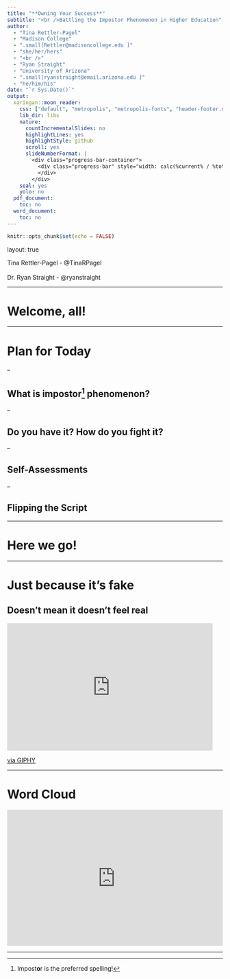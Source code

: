 ```yaml
---
title: "**Owning Your Success**"
subtitle: "<br />Battling the Impostor Phenomenon in Higher Education"
author:
  - "Tina Rettler-Pagel"
  - "Madison College"
  - ".small[Rettler@madisoncollege.edu ]"
  - "she/her/hers"
  - "<br />"
  - "Ryan Straight"
  - "University of Arizona"
  - ".small[ryanstraight@email.arizona.edu ]"
  - "he/him/his"
date: "`r Sys.Date()`"
output:
  xaringan::moon_reader:
    css: ["default", "metropolis", "metropolis-fonts", "header-footer.css"]
    lib_dir: libs
    nature:
      countIncrementalSlides: no
      highlightLines: yes
      highlightStyle: github
      scroll: yes
      slideNumberFormat: |
        <div class="progress-bar-container">
          <div class="progress-bar" style="width: calc(%current% / %total% * 100%);">
          </div>
        </div>
    seal: yes
    yolo: no
  pdf_document:
    toc: no
  word_document:
    toc: no
---
```


```r
knitr::opts_chunk$set(echo = FALSE)
```

layout: true

<div class="my-footer"><span>Tina Rettler-Pagel - @TinaRPagel   
&emsp;&emsp;&emsp;&emsp;&emsp;&emsp;&emsp;&emsp;&emsp;&emsp;&emsp;&emsp;&emsp;&emsp;&emsp;&emsp;&emsp;&emsp;&emsp;&emsp;&emsp;&emsp;&emsp;&emsp;&emsp;&emsp;&emsp;&emsp;&emsp;&emsp;&emsp;&emsp;&emsp;Dr. Ryan Straight - @ryanstraight</span></div> 

---

# Welcome, all!

---

# Plan for Today

--

## What is impostor^[Impost**o**r is the preferred spelling!] phenomenon?

--

## Do you have it? How do you fight it?

--

## Self-Assessments

--

## Flipping the Script

---

# Here we go!

---

# Just because it's fake

## Doesn't mean it doesn't feel real

<iframe src="https://giphy.com/embed/vckrZcxyyUZry" width="480" height="297" frameBorder="0" class="giphy-embed" allowFullScreen></iframe><p><a href="https://giphy.com/gifs/stop-ca-vckrZcxyyUZry">via GIPHY</a></p>

---

# Word Cloud

<div style='position: relative; padding-bottom: 56.25%; padding-top: 35px; height: 0; overflow: hidden;'><iframe sandbox='allow-scripts allow-same-origin allow-presentation' allowfullscreen='true' allowtransparency='true' frameborder='0' height='315' src='https://www.mentimeter.com/embed/e49121b66139a62842319cf956e83cbc/0d185bde5577' style='position: absolute; top: 0; left: 0; width: 100%; height: 100%;' width='420'></iframe></div>

---

